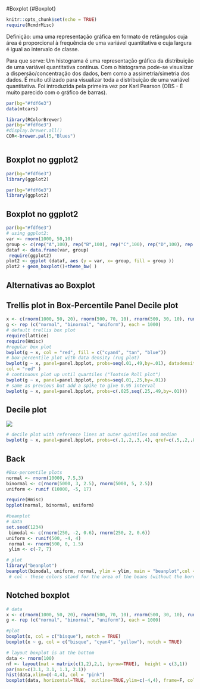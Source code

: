 #Boxplot {#Boxplot}

```r
knitr::opts_chunk$set(echo = TRUE)
require(RcmdrMisc)
```

Definição: uma  uma representação gráfica em formato de retângulos cuja área é proporcional à frequência de uma variável quantitativa e cuja largura é igual ao intervalo de classe.

Para que serve: Um histograma é uma representação gráfica da distribuição de uma variável quantitativa contínua. Com o histograma pode-se visualizar a dispersão/concentração dos dados, bem como a assimetria/simetria dos dados. É muito utilizado para visualizar toda a distribuição de uma variável quantitativa. Foi introduzida pela primeira vez por Karl Pearson (OBS - É muito parecido com o gráfico de barras).

```r
par(bg="#fdf6e3") 
data(mtcars)


```


```r
library(RColorBrewer)
par(bg="#fdf6e3") 
#display.brewer.all()
COR<-brewer.pal(5,"Blues")



```

## Boxplot no ggplot2

```r
par(bg="#fdf6e3") 
library(ggplot2)

```



```r
par(bg="#fdf6e3") 
library(ggplot2)

```

## Boxplot no ggplot2

```r
par(bg="#fdf6e3") 
# using ggplot2:
var <- rnorm(1000, 50,10)
group <- c(rep("A",100), rep("B",100), rep("C",100), rep("D",100), rep("E", 100))
dataf <- data.frame(var, group)
 require(ggplot2)
plot2 <- ggplot (dataf, aes (y = var, x= group, fill = group ))
plot2 + geom_boxplot()+theme_bw( )
```


## Alternativas ao Boxplot

## Trellis plot in Box-Percentile Panel Decile plot

```r
x <- c(rnorm(1000, 50, 20), rnorm(500, 70, 10), rnorm(500, 30, 10), runif(1000, 0, 100))
g <- rep (c("normal", "binormal", "uniform"), each = 1000)
# default trellis box plot
require(lattice)
require(Hmisc)
#regular box plot  
bwplot(g ~ x, col = "red", fill = c("cyan4", "tan", "blue"))
# box-percentile plot with data density (rug plot)
bwplot(g ~ x, panel=panel.bpplot, probs=seq(.01,.49,by=.01), datadensity=TRUE,
col = "red" )
# continuous plot up until quartiles ("Tootsie Roll plot")
bwplot(g ~ x, panel=panel.bpplot, probs=seq(.01,.25,by=.01))
# same as previous but add a spike to give 0.95 interval
bwplot(g ~ x, panel=panel.bpplot, probs=c(.025,seq(.25,.49,by=.01)))
```

## Decile plot

![](C:/Users/Hp/Documents/GitHub/GALERIA_DE_GRAFICOS/decile.jpg)
```r
# decile plot with reference lines at outer quintiles and median
bwplot(g ~ x, panel=panel.bpplot, probs=c(.1,.2,.3,.4), qref=c(.5,.2,.8))

```


## Back 
```r
#Box-percentile plots
normal <- rnorm(10000, 7.5,3)
binormal <- c(rnorm(5000, 3, 2.5), rnorm(5000, 5, 2.5))
uniform <- runif (10000, -5, 17)

require(Hmisc)
bpplot(normal, binormal, uniform)
```


```r
#beanplot
# data 
set.seed(1234)
 bimodal <- c(rnorm(250, -2, 0.6), rnorm(250, 2, 0.6))
uniform <- runif(500, -4, 4)
 normal <- rnorm(500, 0, 1.5)
 ylim <- c(-7, 7)
```


```r
# plot 
library("beanplot")
beanplot(bimodal, uniform, normal, ylim = ylim, main = "beanplot",col = c("cyan3", "purple", "purple"), border = "cyan3")
 # col - these colors stand for the area of the beans (without the border, use border for that color), the lines # inside the bean, the lines outside the bean, and the average line per bean

```


## Notched boxplot
```r
# data 
x <- c(rnorm(1000, 50, 20), rnorm(500, 70, 10), rnorm(500, 30, 10), runif(1000, 0, 100))
g <- rep (c("normal", "binormal", "uniform"), each = 1000)

#plot 
boxplot(x, col = c("bisque"), notch = TRUE)
boxplot(x ~ g, col = c("bisque", "cyan4", "yellow"), notch = TRUE)

```

```r
# layout boxplot is at the bottom 
data <- rnorm(100)
nf <- layout(mat = matrix(c(1,2),2,1, byrow=TRUE),  height = c(3,1))
par(mar=c(3.1, 3.1, 1.1, 2.1))
hist(data,xlim=c(-4,4), col = "pink")
boxplot(data, horizontal=TRUE,  outline=TRUE,ylim=c(-4,4), frame=F, col = "green1", width = 10)
```

